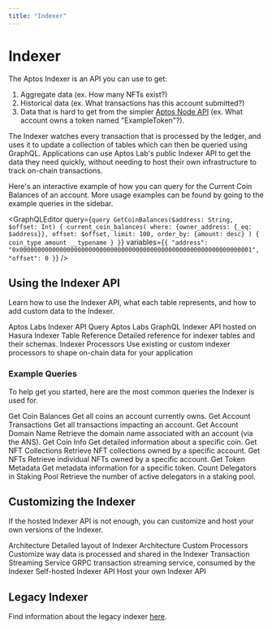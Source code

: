 ```yaml
---
title: "Indexer"
---
```



# Indexer

<IndexerBetaNotice />

The Aptos Indexer is an API you can use to get:

1. Aggregate data (ex. How many NFTs exist?)
2. Historical data (ex. What transactions has this account submitted?)
3. Data that is hard to get from the simpler [Aptos Node API](apis/fullnode-rest-api.mdx) (ex. What account owns a token named "ExampleToken"?).

The Indexer watches every transaction that is processed by the ledger, and uses it to update a collection of tables which can then be queried using GraphQL.
Applications can use Aptos Lab's public Indexer API to get the data they need quickly, without needing to host their own infrastructure to track on-chain transactions.

Here's an interactive example of how you can query for the Current Coin Balances of an account. More usage examples can be found by going to the example queries in the sidebar.

<GraphQLEditor
  query={`query GetCoinBalances($address: String, $offset: Int) {
  current_coin_balances(
    where: {owner_address: {_eq: $address}},
    offset: $offset,
    limit: 100,
    order_by: {amount: desc}
  ) {
    coin_type
    amount
    __typename
  }
}`}
  variables={`{
  "address": "0x0000000000000000000000000000000000000000000000000000000000000001",
  "offset": 0
}`}
/>


## Using the Indexer API

Learn how to use the Indexer API, what each table represents, and how to add custom data to the Indexer.

<Cards>
  <Card href="indexer/api/labs-hosted">
    <Card.Title>Aptos Labs Indexer API</Card.Title>
    <Card.Description>Query Aptos Labs GraphQL Indexer API hosted on Hasura</Card.Description>
  </Card>
    <Card href="indexer/indexer-reference">
    <Card.Title>Indexer Table Reference</Card.Title>
    <Card.Description>Detailed reference for indexer tables and their schemas.</Card.Description>
  </Card>
  <Card href="indexer/custom-processors">
    <Card.Title>Indexer Processors</Card.Title>
    <Card.Description>Use existing or custom indexer processors to shape on-chain data for your application</Card.Description>
  </Card>
</Cards>

### Example Queries

To help get you started, here are the most common queries the Indexer is used for.

<Cards>
  <Card href="indexer/coin-balances">
    <Card.Title>Get Coin Balances</Card.Title>
    <Card.Description>Get all coins an account currently owns.</Card.Description>
  </Card>
  <Card href="indexer/account-transactions">
    <Card.Title>Get Account Transactions</Card.Title>
    <Card.Description>Get all transactions impacting an account.</Card.Description>
  </Card>
  <Card href="indexer/ans-lookup">
    <Card.Title>Get Account Domain Name</Card.Title>
    <Card.Description>Retrieve the domain name associated with an account (via the ANS).</Card.Description>
  </Card>
  <Card href="indexer/coin-info">
    <Card.Title>Get Coin Info</Card.Title>
    <Card.Description>Get detailed information about a specific coin.</Card.Description>
  </Card>
  <Card href="indexer/get-nft-collections">
    <Card.Title>Get NFT Collections</Card.Title>
    <Card.Description>Retrieve NFT collections owned by a specific account.</Card.Description>
  </Card>
  <Card href="indexer/get-nfts">
    <Card.Title>Get NFTs</Card.Title>
    <Card.Description>Retrieve individual NFTs owned by a specific account.</Card.Description>
  </Card>
  <Card href="indexer/token-metadata">
    <Card.Title>Get Token Metadata</Card.Title>
    <Card.Description>Get metadata information for a specific token.</Card.Description>
  </Card>
  <Card href="indexer/get-delegators">
    <Card.Title>Count Delegators in Staking Pool</Card.Title>
    <Card.Description>Retrieve the number of active delegators in a staking pool.</Card.Description>
  </Card>
</Cards>

## Customizing the Indexer

If the hosted Indexer API is not enough, you can customize and host your own versions of the Indexer.

<Cards>
  <Card href="indexer/architecture">
    <Card.Title>Architecture</Card.Title>
    <Card.Description>Detailed layout of Indexer Architecture</Card.Description>
  </Card>
  <Card href="indexer/custom-processors">
    <Card.Title>Custom Processors</Card.Title>
    <Card.Description>Customize way data is processed and shared in the Indexer</Card.Description>
  </Card>
  <Card href="indexer/txn-stream">
    <Card.Title>Transaction Streaming Service</Card.Title>
    <Card.Description>GRPC transaction streaming service, consumed by the Indexer</Card.Description>
  </Card>
  <Card href="indexer/api/self-hosted">
    <Card.Title>Self-hosted Indexer API</Card.Title>
    <Card.Description>Host your own Indexer API</Card.Description>
  </Card>
</Cards>

## Legacy Indexer

Find information about the legacy indexer [here](indexer/legacy.mdx).
